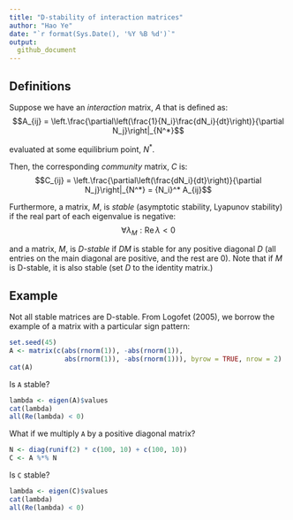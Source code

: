 ```yaml
---
title: "D-stability of interaction matrices"
author: "Hao Ye"
date: "`r format(Sys.Date(), '%Y %B %d')`"
output: 
  github_document
---
```


## Definitions

Suppose we have an *interaction* matrix, $A$ that is defined as:
$$A_{ij} = \left.\frac{\partial\left(\frac{1}{N_i}\frac{dN_i}{dt}\right)}{\partial N_j}\right|_{N^*}$$

evaluated at some equilibrium point, $N^*$.

Then, the corresponding *community* matrix, $C$ is:
$$C_{ij} = \left.\frac{\partial\left(\frac{dN_i}{dt}\right)}{\partial N_j}\right|_{N^*} = {N_i}^* A_{ij}$$

Furthermore, a matrix, $M$, is *stable* (asymptotic stability, Lyapunov stability) if the real part of each eigenvalue is negative:
$$\forall \lambda_M : \operatorname{Re}{\lambda} < 0$$

and a matrix, $M$, is *D-stable* if $DM$ is stable for any positive diagonal $D$ (all entries on the main diagonal are positive, and the rest are 0). Note that if $M$ is D-stable, it is also stable (set $D$ to the identity matrix.)

## Example

Not all stable matrices are D-stable. From Logofet (2005), we borrow the example of a matrix with a particular sign pattern:

```r
set.seed(45)
A <- matrix(c(abs(rnorm(1)), -abs(rnorm(1)), 
              abs(rnorm(1)), -abs(rnorm(1))), byrow = TRUE, nrow = 2)
cat(A)
```

Is `A` stable?
```r
lambda <- eigen(A)$values
cat(lambda)
all(Re(lambda) < 0)
```

What if we multiply `A` by a positive diagonal matrix?
```r
N <- diag(runif(2) * c(100, 10) + c(100, 10))
C <- A %*% N
```

Is `C` stable?

```r
lambda <- eigen(C)$values
cat(lambda)
all(Re(lambda) < 0)
```